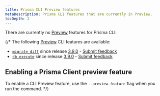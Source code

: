 ```yaml
---
title: Prisma CLI Preview features
metaDescription: Prisma CLI features that are currently in Preview.
tocDepth: 2
---
```


<TopBlock>

<Admonition type="info">

There are currently no [Preview](/about/prisma/releases#preview) features for Prisma CLI.

</Admonition>

</TopBlock>

{/\*
The following [Preview](/about/prisma/releases#preview) CLI features are available:

- [`migrate diff`](/reference/api-reference/command-reference#migrate-diff) since release [3.9.0](https://github.com/prisma/prisma/releases/tag/3.9.0) - [Submit feedback](https://github.com/prisma/prisma/issues/11514)
- [`db execute`](/reference/api-reference/command-reference#db-execute) since release [3.9.0](https://github.com/prisma/prisma/releases/tag/3.9.0) - [Submit feedback](https://github.com/prisma/prisma/issues/11514)

</TopBlock>

## Enabling a Prisma Client preview feature

To enable a CLI Preview feature, use the `--preview-feature` flag when you run the command.
\*/}
